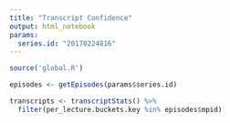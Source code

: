 ```yaml
---
title: "Transcript Confidence"
output: html_notebook
params:
  series.id: "20170224816"
---
```


```r
source('global.R')
```

```r
episodes <- getEpisodes(params$series.id)
```

```r
transcripts <- transcriptStats() %>%
  filter(per_lecture.buckets.key %in% episodes$mpid)
  
```
